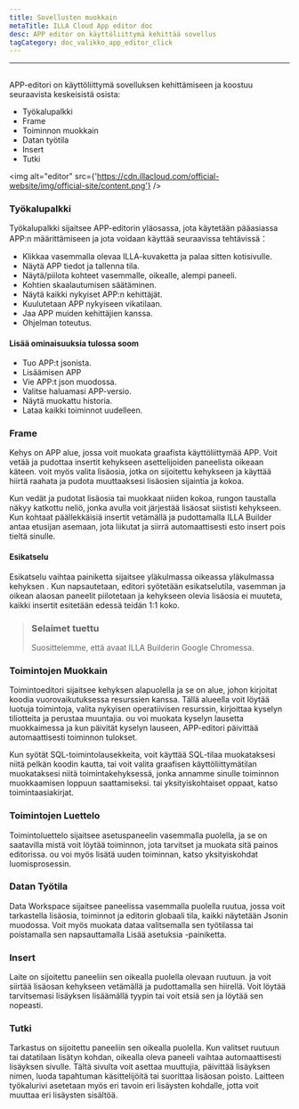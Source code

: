 ```yaml
---
title: Sovellusten muokkain
metaTitle: ILLA Cloud App editor doc
desc: APP editor on käyttöliittymä kehittää sovellus
tagCategory: doc_valikko_app_editor_click
---
```


* * *

## <Heading hidden>Sovellusmuokkain</Heading>

APP-editori on käyttöliittymä sovelluksen kehittämiseen ja koostuu seuraavista keskeisistä osista:

-   Työkalupalkki
-   Frame
-   Toiminnon muokkain
-   Datan työtila
-   Insert
-   Tutki

<img alt="editor" src={'https://cdn.illacloud.com/official-website/img/official-site/content.png'} />

### Työkalupalkki

Työkalupalkki sijaitsee APP-editorin yläosassa, jota käytetään pääasiassa APP:n määrittämiseen ja jota voidaan käyttää seuraavissa tehtävissä：

-   Klikkaa vasemmalla olevaa ILLA-kuvaketta ja palaa sitten kotisivulle.
-   Näytä APP tiedot ja tallenna tila.
-   Näytä/piilota kohteet vasemmalle, oikealle, alempi paneeli.
-   Kohtien skaalautumisen säätäminen.
-   Näytä kaikki nykyiset APP:n kehittäjät.
-   Kuulutetaan APP nykyiseen vikatilaan.
-   Jaa APP muiden kehittäjien kanssa.
-   Ohjelman toteutus.

#### Lisää ominaisuuksia tulossa soom

-   Tuo APP:t jsonista.
-   Lisäämisen APP
-   Vie APP:t json muodossa.
-   Valitse haluamasi APP-versio.
-   Näytä muokattu historia.
-   Lataa kaikki toiminnot uudelleen.

[//]: # "[Image]"

### Frame

Kehys on APP alue, jossa voit muokata graafista käyttöliittymää APP. Voit vetää ja pudottaa insertit kehykseen asettelijoiden paneelista oikeaan käteen. voit myös valita lisäosia, jotka on sijoitettu kehykseen ja käyttää hiirtä raahata ja pudota muuttaaksesi lisäosien sijaintia ja kokoa.

Kun vedät ja pudotat lisäosia tai muokkaat niiden kokoa, rungon taustalla näkyy katkottu neliö, jonka avulla voit järjestää lisäosat siististi kehykseen. Kun kohtaat päällekkäisiä insertit vetämällä ja pudottamalla ILLA Builder antaa etusijan asemaan, jota liikutat ja siirrä automaattisesti esto insert pois tieltä sinulle.

#### Esikatselu

Esikatselu vaihtaa painiketta sijaitsee yläkulmassa oikeassa yläkulmassa kehyksen . Kun napsautetaan, editori syötetään esikatselutila, vasemman ja oikean alaosan paneelit piilotetaan ja kehykseen olevia lisäosia ei muuteta, kaikki insertit esitetään edessä teidän 1:1 koko.

> ### Selaimet tuettu
>
> Suosittelemme, että avaat ILLA Builderin Google Chromessa.

### Toimintojen Muokkain

Toimintoeditori sijaitsee kehyksen alapuolella ja se on alue, johon kirjoitat koodia vuorovaikutuksessa resurssien kanssa. Tällä alueella voit löytää luotuja toimintoja, valita nykyisen operatiivisen resurssin, kirjoittaa kyselyn tiliotteita ja perustaa muuntajia. ou voi muokata kyselyn lausetta muokkaimessa ja kun päivität kyselyn lauseen, APP-editori päivittää automaattisesti toiminnon tulokset.

Kun syötät SQL-toimintolausekkeita, voit käyttää SQL-tilaa muokataksesi niitä pelkän koodin kautta, tai voit valita graafisen käyttöliittymätilan muokataksesi niitä toimintakehyksessä, jonka annamme sinulle toiminnon muokkaamisen loppuun saattamiseksi. tai yksityiskohtaiset oppaat, katso toimintaasiakirjat.

### Toimintojen Luettelo

Toimintoluettelo sijaitsee asetuspaneelin vasemmalla puolella, ja se on saatavilla mistä voit löytää toiminnon, jota tarvitset ja muokata sitä painos editorissa. ou voi myös lisätä uuden toiminnan, katso yksityiskohdat luomisprosessin.

### Datan Työtila

Data Workspace sijaitsee paneelissa vasemmalla puolella ruutua, jossa voit tarkastella lisäosia, toiminnot ja editorin globaali tila, kaikki näytetään Jsonin muodossa. Voit myös muokata dataa valitsemalla sen työtilassa tai poistamalla sen napsauttamalla Lisää asetuksia -painiketta.

### Insert

Laite on sijoitettu paneeliin sen oikealla puolella olevaan ruutuun. ja voit siirtää lisäosan kehykseen vetämällä ja pudottamalla sen hiirellä. Voit löytää tarvitsemasi lisäyksen lisäämällä tyypin tai voit etsiä sen ja löytää sen nopeasti.

[//]: # "[Image]"

### Tutki

Tarkastus on sijoitettu paneeliin sen oikealla puolella. Kun valitset ruutuun tai datatilaan lisätyn kohdan, oikealla oleva paneeli vaihtaa automaattisesti lisäyksen sivulle. Tältä sivulta voit asettaa muuttujia, päivittää lisäyksen nimen, luoda tapahtuman käsittelijöitä tai suorittaa lisäosan poisto. Laitteen työkalurivi asetetaan myös eri tavoin eri lisäysten kohdalle, jotta voit muuttaa eri lisäysten sisältöä.

